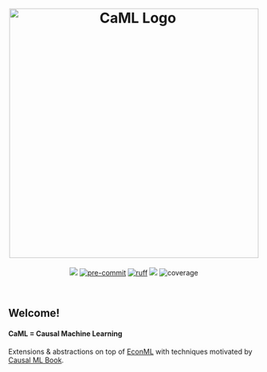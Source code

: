<center>
<h1>
<img src="assets/main_logo.svg" align="center" alt="CaML Logo" height="auto" width=500px/>
</h1>
</center>

<center>
![](https://img.shields.io/badge/version-0.0.0.dev0-purple)
[![pre-commit](https://img.shields.io/badge/pre--commit-enabled-brightgreen?logo=pre-commit&logoColor=white)](https://github.com/pre-commit/pre-commit)
[![ruff](https://img.shields.io/endpoint?url=https://raw.githubusercontent.com/astral-sh/ruff/main/assets/badge/v2.json)](https://github.com/astral-sh/ruff)
![](https://img.shields.io/badge/Lifecycle-Experimental-blue?style=flat)
![coverage](../assets/coverage.svg)
</center>

<br>


## Welcome!

#### CaML = **Ca**usal **M**achine **L**earning

Extensions & abstractions on top of [EconML](https://github.com/py-why/EconML) with techniques motivated by [Causal ML Book](https://causalml-book.org/).

